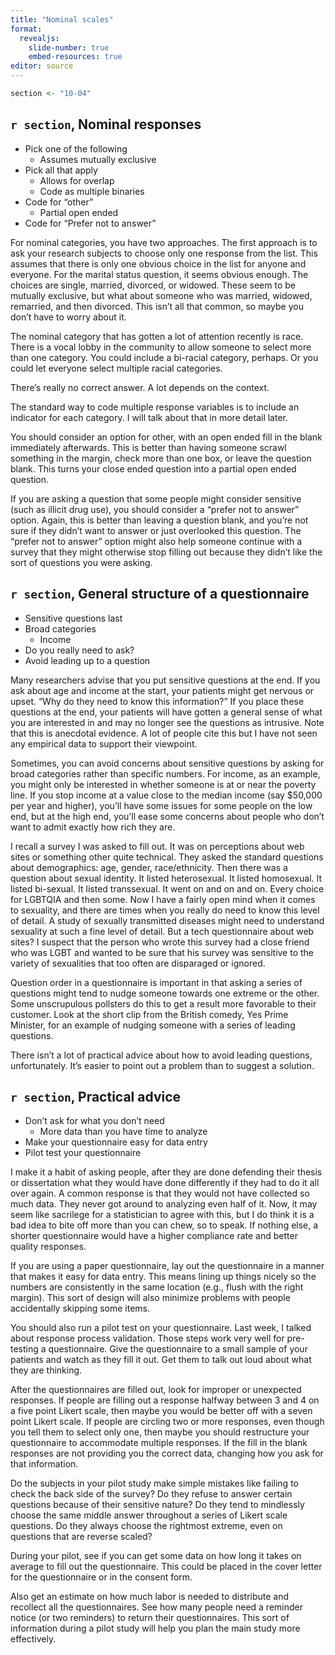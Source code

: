 ```yaml
---
title: "Nominal scales"
format: 
  revealjs:
    slide-number: true
    embed-resources: true
editor: source
---
```


```r
section <- "10-04"
```

## `r section`, Nominal responses

-   Pick one of the following
    -   Assumes mutually exclusive
-   Pick all that apply
    -   Allows for overlap
    -   Code as multiple binaries
-   Code for "other"
    -   Partial open ended
-   Code for "Prefer not to answer"
  
::: notes

For nominal categories, you have two approaches. The first approach is to ask your research subjects to choose only one response from the list. This assumes that there is only one obvious choice in the list for anyone and everyone. For the marital status question, it seems obvious enough. The choices are single, married, divorced, or widowed. These seem to be mutually exclusive, but what about someone who was married, widowed, remarried, and then divorced. This isn't all that common, so maybe you don't have to worry about it.

The nominal category that has gotten a lot of attention recently is race. There is a vocal lobby in the community to allow someone to select more than one category. You could include a bi-racial category, perhaps. Or you could let everyone select multiple racial categories.

There's really no correct answer. A lot depends on the context.

The standard way to code multiple response variables is to include an indicator for each category. I will talk about that in more detail later.

You should consider an option for other, with an open ended fill in the blank immediately afterwards. This is better than having someone scrawl something in the margin, check more than one box, or leave the question blank. This turns your close ended question into a partial open ended question.

If you are asking a question that some people might consider sensitive (such as illicit drug use), you should consider a "prefer not to answer" option. Again, this is better than leaving a question blank, and you're not sure if they didn't want to answer or just overlooked this question. The "prefer not to answer" option might also help someone continue with a survey that they might otherwise stop filling out because they didn't like the sort of questions you were asking.

:::

## `r section`, General structure of a questionnaire

-   Sensitive questions last
-   Broad categories
    -   Income
-   Do you really need to ask?
-   Avoid leading up to a question

::: notes

Many researchers advise that you put sensitive questions at the end. If you ask about age and income at the start, your patients might get nervous or upset. "Why do they need to know this information?" If you place these questions at the end, your patients will have gotten a general sense of what you are interested in and may no longer see the questions as intrusive. Note that this is anecdotal evidence. A lot of people cite this but I have not seen any empirical data to support their viewpoint.

Sometimes, you can avoid concerns about sensitive questions by asking for broad categories rather than specific numbers. For income, as an example, you might only be interested in whether someone is at or near the poverty line. If you stop income at a value close to the median income (say $50,000 per year and higher), you'll have some issues for some people on the low end, but at the high end, you'll ease some concerns about people who don't want to admit exactly how rich they are.

I recall a survey I was asked to fill out. It was on perceptions about web sites or something other quite technical. They asked the standard questions about demographics: age, gender, race/ethnicity. Then there was a question about sexual identity. It listed heterosexual. It listed homosexual. It listed bi-sexual. It listed transsexual. It went on and on and on. Every choice for LGBTQIA and then some. Now I have a fairly open mind when it comes to sexuality, and there are times when you really do need to know this level of detail. A study of sexually transmitted diseases might need to understand sexuality at such a fine level of detail. But a tech questionnaire about web sites? I suspect that the person who wrote this survey had a close friend who was LGBT and wanted to be sure that his survey was sensitive to the variety of sexualities that too often are disparaged or ignored.

Question order in a questionnaire is important in that asking a series of questions might tend to nudge someone towards one extreme or the other. Some unscrupulous pollsters do this to get a result more favorable to their customer. Look at the short clip from the British comedy, Yes Prime Minister, for an example of nudging someone with a series of leading questions.

There isn't a lot of practical advice about how to avoid leading questions, unfortunately. It's easier to point out a problem than to suggest a solution.

:::
  
## `r section`, Practical advice

-   Don't ask for what you don't need
    -   More data than you have time to analyze
-   Make your questionnaire easy for data entry
-   Pilot test your questionnaire

::: notes

I make it a habit of asking people, after they are done defending their thesis or dissertation what they would have done differently if they had to do it all over again. A common response is that they would not have collected so much data. They never got around to analyzing even half of it. Now, it may seem like sacrilege for a statistician to agree with this, but I do think it is a bad idea to bite off more than you can chew, so to speak. If nothing else, a shorter questionnaire would have a higher compliance rate and better quality responses.

If you are using a paper questionnaire, lay out the questionnaire in a manner that makes it easy for data entry. This means lining up things nicely so the numbers are consistently in the same location (e.g., flush with the right margin). This sort of design will also minimize problems with people accidentally skipping some items.

You should also run a pilot test on your questionnaire. Last week, I talked about response process validation. Those steps work very well for pre-testing a questionnaire. Give the questionnaire to a small sample of your patients and watch as they fill it out. Get them to talk out loud about what they are thinking.

After the questionnaires are filled out, look for improper or unexpected responses. If people are filling out a response halfway between 3 and 4 on a five point Likert scale, then maybe you would be better off with a seven point Likert scale. If people are circling two or more responses, even though you tell them to select only one, then maybe you should restructure your questionnaire to accommodate multiple responses. If the fill in the blank responses are not providing you the correct data, changing how you ask for that information.

Do the subjects in your pilot study make simple mistakes like failing to check the back side of the survey? Do they refuse to answer certain questions because of their sensitive nature? Do they tend to mindlessly choose the same middle answer throughout a series of Likert scale questions. Do they always choose the rightmost extreme, even on questions that are reverse scaled?

During your pilot, see if you can get some data on how long it takes on average to fill out the questionnaire. This could be placed in the cover letter for the questionnaire or in the consent form.

Also get an estimate on how much labor is needed to distribute and recollect all the questionnaires. See how many people need a reminder notice (or two reminders) to return their questionnaires. This sort of information during a pilot study will help you plan the main study more effectively.

:::


